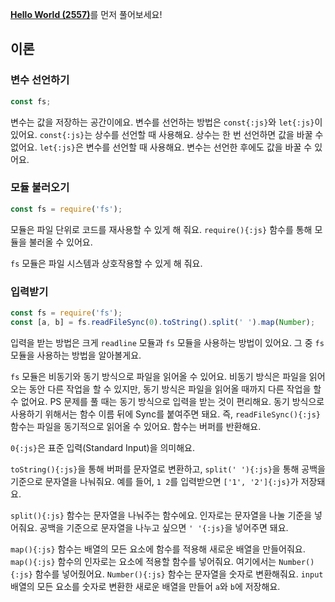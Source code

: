 [**Hello World (2557)**](../2557/js)를 먼저 풀어보세요!

## 이론

### 변수 선언하기

```js {1}
const fs;
```

변수는 값을 저장하는 공간이에요.
변수를 선언하는 방법은 `const{:js}`와 `let{:js}`이 있어요.
`const{:js}`는 상수를 선언할 때 사용해요.
상수는 한 번 선언하면 값을 바꿀 수 없어요.
`let{:js}`은 변수를 선언할 때 사용해요.
변수는 선언한 후에도 값을 바꿀 수 있어요.

### 모듈 불러오기

```js {1}
const fs = require('fs');
```

모듈은 파일 단위로 코드를 재사용할 수 있게 해 줘요.
`require(){:js}` 함수를 통해 모듈을 불러올 수 있어요.

`fs` 모듈은 파일 시스템과 상호작용할 수 있게 해 줘요.

### 입력받기

```js {2}
const fs = require('fs');
const [a, b] = fs.readFileSync(0).toString().split(' ').map(Number);
```

입력을 받는 방법은 크게 `readline` 모듈과 `fs` 모듈을 사용하는 방법이 있어요.
그 중 `fs` 모듈을 사용하는 방법을 알아볼게요.

`fs` 모듈은 비동기와 동기 방식으로 파일을 읽어올 수 있어요.
비동기 방식은 파일을 읽어오는 동안 다른 작업을 할 수 있지만, 동기 방식은 파일을 읽어올 때까지 다른 작업을 할 수 없어요.
PS 문제를 풀 때는 동기 방식으로 입력을 받는 것이 편리해요.
동기 방식으로 사용하기 위해서는 함수 이름 뒤에 Sync를 붙여주면 돼요.
즉, `readFileSync(){:js}` 함수는 파일을 동기적으로 읽어올 수 있어요.
함수는 버퍼를 반환해요.

`0{:js}`은 표준 입력(Standard Input)을 의미해요.

`toString(){:js}`을 통해 버퍼를 문자열로 변환하고, `split(' '){:js}`을 통해 공백을 기준으로 문자열을 나눠줘요.
예를 들어, `1 2`를 입력받으면 `['1', '2']{:js}`가 저장돼요.

`split(){:js}` 함수는 문자열을 나눠주는 함수에요.
인자로는 문자열을 나눌 기준을 넣어줘요.
공백을 기준으로 문자열을 나누고 싶으면 `' '{:js}`을 넣어주면 돼요.

`map(){:js}` 함수는 배열의 모든 요소에 함수를 적용해 새로운 배열을 만들어줘요.
`map(){:js}` 함수의 인자로는 요소에 적용할 함수를 넣어줘요.
여기에서는 `Number(){:js}` 함수를 넣어줬어요.
`Number(){:js}` 함수는 문자열을 숫자로 변환해줘요.
`input` 배열의 모든 요소를 숫자로 변환한 새로운 배열을 만들어 `a`와 `b`에 저장해요.

